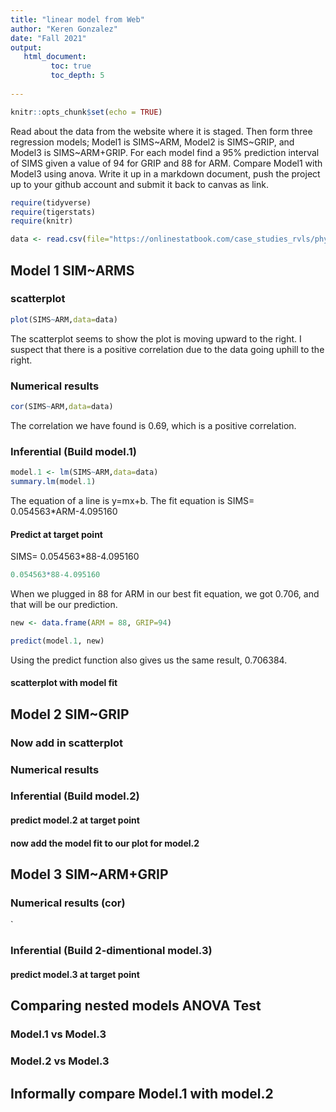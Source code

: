 ```yaml
---
title: "linear model from Web"
author: "Keren Gonzalez"
date: "Fall 2021"
output:
   html_document:
         toc: true
         toc_depth: 5
        
---
```


```r
knitr::opts_chunk$set(echo = TRUE)
```

Read about the data from the website where it is staged.  Then form three regression models; Model1 is SIMS~ARM, Model2 is SIMS~GRIP, and Model3 is SIMS~ARM+GRIP. For each model find a 95% prediction interval of SIMS given a value of 94  for GRIP and 88 for ARM. Compare Model1 with Model3 using anova. Write it up in a markdown document, push the project up to your github account and submit it back to canvas as link. 

 


```r
require(tidyverse)
require(tigerstats)
require(knitr)

```

```r
data <- read.csv(file="https://onlinestatbook.com/case_studies_rvls/physical_strength/data.txt",sep="",header=TRUE)  

```

## Model 1 SIM~ARMS

### scatterplot
```r
plot(SIMS~ARM,data=data)
```

The scatterplot seems to show the plot is moving upward to the right. I suspect that there is a positive correlation due to the data going uphill to the right.

### Numerical results

```r
cor(SIMS~ARM,data=data)
```

The correlation we have found is 0.69, which is a positive correlation.

### Inferential  (Build model.1)

```r
model.1 <- lm(SIMS~ARM,data=data)
summary.lm(model.1)
```

The equation of a line is y=mx+b. 
The fit equation is SIMS= 0.054563*ARM-4.095160

#### Predict at target point

SIMS= 0.054563*88-4.095160
```r
0.054563*88-4.095160
```

When we plugged in 88 for ARM in our best fit equation, we got 0.706, and that will be our prediction.

```r
new <- data.frame(ARM = 88, GRIP=94)
```
```r
predict(model.1, new)
```

Using the predict function also gives us the same result, 0.706384.

#### scatterplot with model fit
  

## Model 2 SIM~GRIP

### Now add in scatterplot


### Numerical results 


### Inferential  (Build model.2)
  

#### predict model.2 at target point

#### now add the model fit to our plot for model.2
  


## Model 3 SIM~ARM+GRIP

### Numerical results (cor)

`
  
### Inferential  (Build 2-dimentional model.3)

#### predict model.3 at target point
  

## Comparing nested models ANOVA Test

### Model.1 vs Model.3
### Model.2 vs Model.3

## Informally compare Model.1 with model.2

